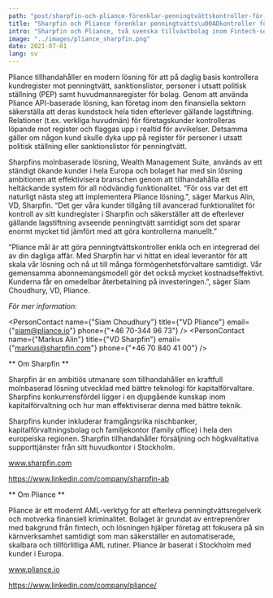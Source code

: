 ```yaml
---
path: "post/sharpfin-och-pliance-förenklar-penningtvättskontroller-för-den-finansiella-sektorn"
title: "Sharpfin och Pliance förenklar penningtvätts\u00ADkontroller för den finansiella sektorn"
intro: "Sharpfin och Pliance, två svenska tillväxtbolag inom Fintech-sektorn utvecklar en gemensam lösning för att effektivisera penningtvättskontroller och kontroll av sanktionslistor för den finansiella sektorn."
image: "../images/pliance_sharpfin.png"
date: 2021-07-01
lang: sv
---
```


Pliance tillhandahåller en modern lösning för att på daglig basis kontrollera kundregister mot penningtvätt, sanktionslistor, personer i utsatt politisk ställning (PEP) samt huvudmannaregister för bolag. Genom att använda Pliance API-baserade lösning, kan företag inom den finansiella sektorn säkerställa att deras kundstock hela tiden efterlever gällande lagstiftning. Relationer (t.ex. verkliga huvudmän) för företagskunder kontrolleras löpande mot register och flaggas upp i realtid för avvikelser. Detsamma gäller om någon kund skulle dyka upp på register för personer i utsatt politisk ställning eller sanktionslistor för penningtvätt.

Sharpfins molnbaserade lösning, Wealth Management Suite, används av ett ständigt ökande kunder i hela Europa och bolaget har med sin lösning ambitionen att effektivisera branschen genom att tillhandahålla ett heltäckande system för all nödvändig funktionalitet. “För oss var det ett naturligt nästa steg att implementera Pliance lösning.”, säger Markus Alin, VD, Sharpfin. “Det ger våra kunder tillgång till avancerad funktionalitet för kontroll av sitt kundregister i Sharpfin och säkerställer att de efterlever gällande lagstiftning avseende penningtvätt samtidigt som det sparar enormt mycket tid jämfört med att göra kontrollerna manuellt.”

“Pliance mål är att göra penningtvättskontroller enkla och en integrerad del av din dagliga affär. Med Sharpfin har vi hittat en ideal leverantör för att skala vår lösning och nå ut till många förmögenhetsförvaltare samtidigt. Vår gemensamma abonnemangsmodell gör det också mycket kostnadseffektivt. Kunderna får en omedelbar återbetalning på investeringen.”, säger Siam Choudhury, VD, Pliance.

_För mer information:_

<PersonContact name={"Siam Choudhury"} title={"VD Pliance"} email={"siam@pliance.io"} phone={"+46 70-344 96 73"} />
<PersonContact name={"Markus Alin"} title={"VD Sharpfin"} email={"markus@sharpfin.com"} phone={"+46 70 840 41 00"} />

** Om Sharpfin **

Sharpfin är en ambitiös utmanare som tillhandahåller en kraftfull molnbaserad lösning utvecklad med bättre teknologi för kapitalförvaltare. Sharpfins konkurrensfördel ligger i en djupgående kunskap inom kapitalförvaltning och hur man effektiviserar denna med bättre teknik.

Sharpfins kunder inkluderar framgångsrika nischbanker, kapitalförvaltningsbolag och familjekontor (family office) i hela den europeiska regionen. Sharpfin tillhandahåller försäljning och högkvalitativa supporttjänster från sitt huvudkontor i Stockholm.

www.sharpfin.com

https://www.linkedin.com/company/sharpfin-ab

** Om Pliance **

Pliance är ett modernt AML-verktyg for att efterleva penningtvättsregelverk och motverka finansiell kriminalitet. Bolaget är grundat av entreprenörer med bakgrund från fintech, och lösningen hjälper företag att fokusera på sin kärnverksamhet samtidigt som man säkerställer en automatiserade, skalbara och tillförlitliga AML rutiner. Pliance är baserat i Stockholm med kunder i Europa.

www.pliance.io

https://www.linkedin.com/company/pliance/


